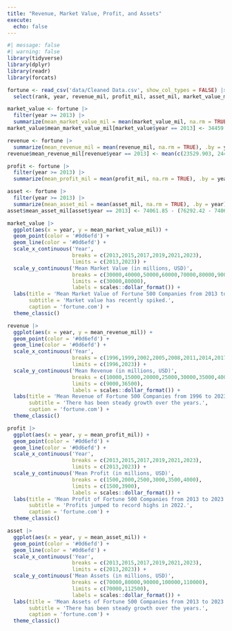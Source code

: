 ```yaml
---
title: "Revenue, Market Value, Profit, and Assets"
execute: 
  echo: false
---
```


```r
#| message: false
#| warning: false
library(tidyverse)
library(dplyr)
library(readr)
library(forcats)
```

```r
fortune <- read_csv('data/Cleaned Data.csv', show_col_types = FALSE) |>
  select(rank, year, revenue_mil, profit_mil, asset_mil, market_value_mil)
```

```r
market_value <- fortune |>
  filter(year >= 2013) |>
  summarize(mean_market_value_mil = mean(market_value_mil, na.rm = TRUE), .by = year)
market_value$mean_market_value_mil[market_value$year == 2013] <- 34459.82 - (37372.77 - 34459.82)/2
```

```r
revenue <- fortune |>
  summarize(mean_revenue_mil = mean(revenue_mil, na.rm = TRUE), .by = year)
revenue$mean_revenue_mil[revenue$year == 2013] <- mean(c(23529.903, 24421.006))
```

```r
profit <- fortune |>
  filter(year >= 2013) |>
  summarize(mean_profit_mil = mean(profit_mil, na.rm = TRUE), .by = year)
```

```r
asset <- fortune |>
  filter(year >= 2013) |>
  summarize(mean_asset_mil = mean(asset_mil, na.rm = TRUE), .by = year)
asset$mean_asset_mil[asset$year == 2013] <- 74061.85 - (76292.42 - 74061.85)/2
```

```r
market_value |>
  ggplot(aes(x = year, y = mean_market_value_mil)) +
  geom_point(color = '#0d6efd') +
  geom_line(color = '#0d6efd') +
  scale_x_continuous('Year',
                     breaks = c(2013,2015,2017,2019,2021,2023),
                     limits = c(2013,2023)) +
  scale_y_continuous('Mean Market Value (in millions, USD)',
                     breaks = c(30000,40000,50000,60000,70000,80000,90000),
                     limits = c(30000,80000),
                     labels = scales::dollar_format()) +
  labs(title = 'Mean Market Value of Fortune 500 Companies from 2013 to 2023',
       subtitle = 'Market value has recently spiked.',
       caption = 'fortune.com') +
  theme_classic()
```

```r
revenue |>
  ggplot(aes(x = year, y = mean_revenue_mil)) +
  geom_point(color = '#0d6efd') +
  geom_line(color = '#0d6efd') +
  scale_x_continuous('Year',
                     breaks = c(1996,1999,2002,2005,2008,2011,2014,2017,2020,2023),
                     limits = c(1996,2023)) +
  scale_y_continuous('Mean Revenue (in millions, USD)',
                     breaks = c(10000,15000,20000,25000,30000,35000,40000),
                     limits = c(9000,36500),
                     labels = scales::dollar_format()) +
  labs(title = 'Mean Revenue of Fortune 500 Companies from 1996 to 2023',
       subtitle = 'There has been steady growth over the years.',
       caption = 'fortune.com') +
  theme_classic()
```

```r
profit |>
  ggplot(aes(x = year, y = mean_profit_mil)) +
  geom_point(color = '#0d6efd') +
  geom_line(color = '#0d6efd') +
  scale_x_continuous('Year',
                     breaks = c(2013,2015,2017,2019,2021,2023),
                     limits = c(2013,2023)) +
  scale_y_continuous('Mean Profit (in millions, USD)',
                     breaks = c(1500,2000,2500,3000,3500,4000),
                     limits = c(1500,3900),
                     labels = scales::dollar_format()) +
  labs(title = 'Mean Profit of Fortune 500 Companies from 2013 to 2023',
       subtitle = 'Profits jumped to record highs in 2022.',
       caption = 'fortune.com') +
  theme_classic()
```

```r
asset |>
  ggplot(aes(x = year, y = mean_asset_mil)) +
  geom_point(color = '#0d6efd') +
  geom_line(color = '#0d6efd') +
  scale_x_continuous('Year',
                     breaks = c(2013,2015,2017,2019,2021,2023),
                     limits = c(2013,2023)) +
  scale_y_continuous('Mean Assets (in millions, USD)',
                     breaks = c(70000,80000,90000,100000,110000),
                     limits = c(70000,112500),
                     labels = scales::dollar_format()) +
  labs(title = 'Mean Assets of Fortune 500 Companies from 2013 to 2023',
       subtitle = 'There has been steady growth over the years.',
       caption = 'fortune.com') +
  theme_classic()
```
